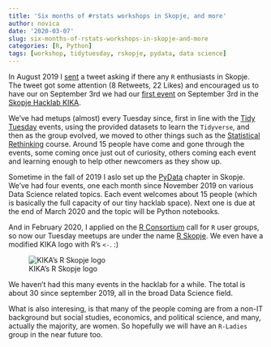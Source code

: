 ```yaml
---
title: 'Six months of #rstats workshops in Skopje, and more'
author: novica
date: '2020-03-07'
slug: six-months-of-rstats-workshops-in-skopje-and-more
categories: [R, Python]
tags: [workshop, tidytuesday, rskopje, pydata, data science]
---
```


In August 2019 I [sent](https://twitter.com/therealpsmst/status/1161717504298950657) a tweet asking if there any `R` enthusiasts in Skopje. The tweet got some attention (8 Retweets, 22 Likes) and encouraged us to have our  on September 3rd we had our [first event](https://kika.spodeli.org/event/tidytuesday-%d0%b2%d0%be-%d0%ba%d0%b8%d0%ba%d0%b0-%d0%b2%d1%82%d0%be%d1%80%d0%bd%d0%b8%d0%ba-3-9-2019-%d0%b2%d0%be-19-%d1%87/) on September 3rd in the [Skopje Hacklab KIKA](https://wiki.hackerspaces.org/KIKA). 

We've had metups (almost) every Tuesday since, first in line with the [Tidy Tuesday](https://github.com/rfordatascience/tidytuesday/) events, using the provided datasets to learn the `Tidyverse`, and then as the group evolved, we moved to other things such as the [Statistical Rethinking](https://xcelab.net/rm/statistical-rethinking/) course. Around 15 people have come and gone through the events, some coming once just out of curiosity, others coming each event and learning enough to help other newcomers as they show up.

Sometime in the fall of 2019 I aslo set up the [PyData](https://www.meetup.com/PyData-Skopje) chapter in Skopje. We've had four events, one each month since November 2019 on various Data Science related topics. Each event welcomes about 15 people (which is basically the full capacity of our tiny hacklab space). Next one is due at the end of March 2020 and the topic will be Python notebooks. 

And in February 2020, I applied on the [R Consortium](https://www.r-consortium.org/projects/r-user-group-support-program) call for `R` user groups, so now our Tuesday meetups are under the name [R Skopje](https://www.meetup.com/RSkopje/). We even have a modified KIKA logo with R's `<-`. :)

![KIKA's R Skopje logo](/post/2020-03-07-six-months-of-rstats-workshops-in-skopje-and-more_files/photo5976681755752640924.jpg)

We haven't had this many events in the hacklab for a while. The total is about 30 since september 2019, all in the broad Data Science field. 

What is also interesing, is that many of the people coming are from a non-IT background but social studies, economics, and political science, and many, actually the majority, are women. So hopefully we will have an `R-Ladies` group in the near future too.